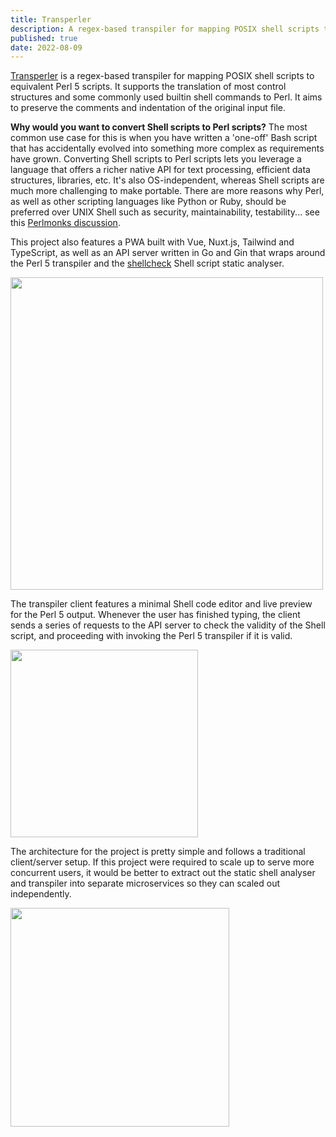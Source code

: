 ```yaml
---
title: Transperler
description: A regex-based transpiler for mapping POSIX shell scripts to equivalent Perl 5 scripts.
published: true
date: 2022-08-09
---
```



[Transperler](https://transperler.timz.dev) is a regex-based transpiler for mapping POSIX shell scripts to equivalent Perl 5 scripts. It supports the translation of most control structures and some commonly used builtin shell commands to Perl. It aims to preserve the comments and indentation of the original input file. 

**Why would you want to convert Shell scripts to Perl scripts?** 
The most common use case for this is when you have written a 'one-off' Bash script that
has accidentally evolved into something more complex as requirements have
grown. Converting Shell scripts to Perl scripts lets you leverage a language that offers a 
richer native API for text processing, efficient data structures, libraries, etc. It's also 
OS-independent, whereas Shell scripts are much more challenging to make portable.
There are more reasons why Perl, as well as other scripting languages like Python or Ruby, should be
preferred over UNIX Shell such as security, maintainability, testability... see this [Perlmonks discussion](https://www.perlmonks.org/?node_id=668481).

This project also features a PWA built with Vue, Nuxt.js, Tailwind and TypeScript, as well as an API server written in Go and Gin that wraps around the Perl 5 transpiler and the [shellcheck](https://github.com/koalaman/shellcheck) Shell script static analyser.

<Image src="/images/projects/transperler.png" caption="Transperler thumbnail." height="500px" />

The transpiler client features a minimal Shell code editor and live preview for
the Perl 5 output. Whenever the user has finished typing, the client sends a 
series of requests to the API server to check the validity of the Shell script,
and proceeding with invoking the Perl 5 transpiler if it is valid.

<Image src="/images/blogs/projects/transperler-error.png" caption="Transperler shell live validation." height="300px" />

The architecture for the project is pretty simple and follows a traditional
client/server setup. If this project were required to scale up to serve more concurrent users, it would be
better to extract out the static shell analyser and transpiler into separate
microservices so they can scaled out independently.

<Image src="/images/blogs/projects/transperler-architecture.png" caption="Transperler architecture." height="350px" />
